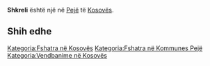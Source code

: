 {{Fshat në 
 | Emri                = Shkreli
 | EmriAlt                = 
 | NAME_SHORT_FORM=      
 | NAME_GENERIC=      
 | NAME_SORT_NAME_RO=      SHKRELI
 | FULL_NAME_RO = Shkreli
 | FULL_NAME_ND_RO=Shkreli
 | SORT_NAME_RG=SHKRELI
 | FULL_NAME_RG=Shkreli
 | FULL_NAME_ND_RG=Shkreli
 | SRP_NAME_SHORT_FORM=      
 | SRP_NAME_GENERIC=      
 | SRP_NAME_SORT_NAME_RO=      
 | SRP_FULL_NAME_RO = 
 | SRP_FULL_NAME_ND_RO=
 | SRP_SORT_NAME_RG=
 | SRP_FULL_NAME_RG=
 | SRP_FULL_NAME_ND_RG=
 | Emri (Rasa dhanore) = 
 | Figura              = 
 | Shteti              = Kosovo
 | Komuna              = Pejë
 | Kodi postar         = 
 | Sipërfaqja          = 

 | Popullsia           = 

 | Regj. i popullsisë  = 
 | Dend. e popullsisë  = 
 | Faqja zyrtare       = 
 <!--- Koordinatat ----> 
 | Gjerësia            = 42.735833
 | Gjatësia            = 20.080833
 | Lartësia            = 
}}
'''Shkreli''' është një [[]] në [[Pejë]] të [[Kosovës]].

<!-- == Gjeografia == -->
<!-- == Historia == -->
<!-- == Demografia == -->
== Shih edhe ==
{{Komuna Pejë}}
{{Kosovo-Administrata-Cung}}

[[Kategoria:Fshatra në Kosovës]]
[[Kategoria:Fshatra në Kommunes Pejë]]
[[Kategoria:Vendbanime në Kosovës]]